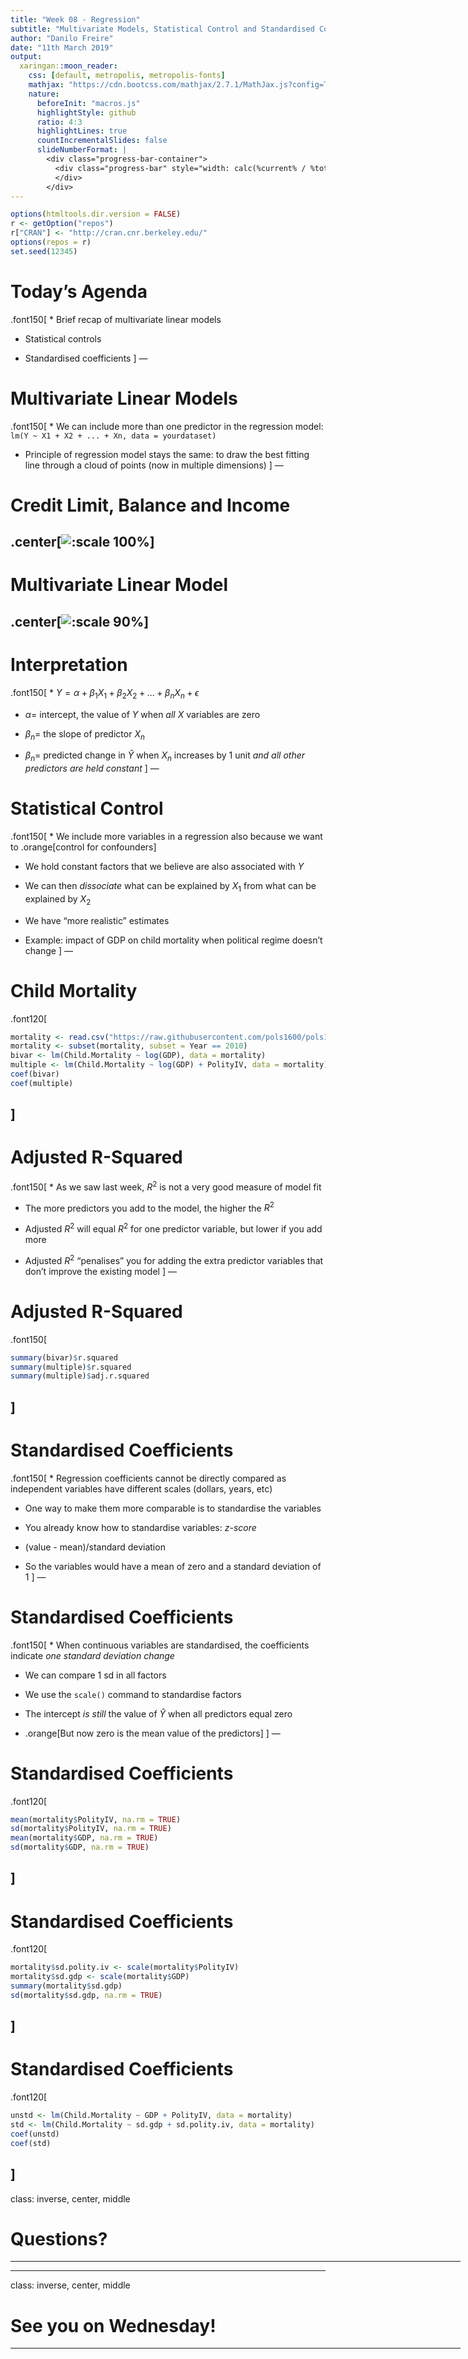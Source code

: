 ```yaml
---
title: "Week 08 - Regression"
subtitle: "Multivariate Models, Statistical Control and Standardised Coefficients<html><div style='float:left'></div><hr color='#EB811B' size=1px width=800px></html>"
author: "Danilo Freire"
date: "11th March 2019"
output: 
  xaringan::moon_reader:
    css: [default, metropolis, metropolis-fonts]
    mathjax: "https://cdn.bootcss.com/mathjax/2.7.1/MathJax.js?config=TeX-MML-AM_HTMLorMML"
    nature: 
      beforeInit: "macros.js"
      highlightStyle: github
      ratio: 4:3
      highlightLines: true
      countIncrementalSlides: false
      slideNumberFormat: |
        <div class="progress-bar-container">
          <div class="progress-bar" style="width: calc(%current% / %total% * 100%);">
          </div>
        </div>
---
```


```r
options(htmltools.dir.version = FALSE)
r <- getOption("repos")
r["CRAN"] <- "http://cran.cnr.berkeley.edu/"
options(repos = r)
set.seed(12345)
```

<style>

.remark-slide-number {
  position: inherit;
}

.remark-slide-number .progress-bar-container {
  position: absolute;
  bottom: 0;
  height: 6px;
  display: block;
  left: 0;
  right: 0;
}

.remark-slide-number .progress-bar {
  height: 100%;
  background-color: #EB811B;
}

.orange {
  color: #EB811B;
}
</style>

# Today's Agenda

.font150[
* Brief recap of multivariate linear models

* Statistical controls

* Standardised coefficients
]
---

# Multivariate Linear Models

.font150[
* We can include more than one predictor in the regression model: `lm(Y ~ X1 + X2 + ... + Xn, data = yourdataset)`

* Principle of regression model stays the same: to draw the best fitting line through a cloud of points (now in multiple dimensions)
]
---

# Credit Limit, Balance and Income

.center[![:scale 100%](2numxplot1-1.png)]
---

# Multivariate Linear Model

.center[![:scale 90%](newplot.png)]
---

# Interpretation

.font150[
* $Y = \alpha + \beta_1 X_1 + \beta_2 X_2 + ... + \beta_n X_n + \epsilon$
  
* $\alpha =$ intercept, the value of $Y$ when _all_ $X$ variables are zero

* $\beta_n =$ the slope of predictor $X_n$

* $\beta_n =$ predicted change in $\hat{Y}$ when $X_n$ increases by 1 unit _and all other predictors are held constant_
]
---

# Statistical Control

.font150[
* We include more variables in a regression also because we want to .orange[control for confounders]

* We hold constant factors that we believe are also associated with $Y$

* We can then _dissociate_ what can be explained by $X_1$ from what can be explained by $X_2$

* We have "more realistic" estimates
 
* Example: impact of GDP on child mortality when political regime doesn't change
]
---

# Child Mortality

.font120[
```r
mortality <- read.csv("https://raw.githubusercontent.com/pols1600/pols1600.github.io/master/datasets/prediction/bivariate_data.csv")
mortality <- subset(mortality, subset = Year == 2010)
bivar <- lm(Child.Mortality ~ log(GDP), data = mortality)
multiple <- lm(Child.Mortality ~ log(GDP) + PolityIV, data = mortality)
coef(bivar)
coef(multiple)
```
]
---

# Adjusted R-Squared

.font150[
* As we saw last week, $R^2$ is not a very good measure of model fit

* The more predictors you add to the model, the higher the $R^2$

* Adjusted $R^2$ will equal $R^2$ for one predictor variable, but lower if you add more

* Adjusted $R^2$ "penalises" you for adding the extra predictor variables that don't improve the existing model
]
---

# Adjusted R-Squared

.font150[
```r
summary(bivar)$r.squared
summary(multiple)$r.squared
summary(multiple)$adj.r.squared
```
]
---

# Standardised Coefficients

.font150[
* Regression coefficients cannot be directly compared as independent variables have different scales (dollars, years, etc)

* One way to make them more comparable is to standardise the variables

* You already know how to standardise variables: _z-score_

* (value - mean)/standard deviation

* So the variables would have a mean of zero and a standard deviation of 1
]
---

# Standardised Coefficients

.font150[
* When continuous variables are standardised, the coefficients indicate _one standard deviation change_

* We can compare 1 sd in all factors

* We use the `scale()` command to standardise factors

* The intercept _is still_ the value of $\hat{Y}$ when all predictors equal zero

* .orange[But now zero is the mean value of the predictors]
]
---

# Standardised Coefficients

.font120[
```r
mean(mortality$PolityIV, na.rm = TRUE)
sd(mortality$PolityIV, na.rm = TRUE)
mean(mortality$GDP, na.rm = TRUE)
sd(mortality$GDP, na.rm = TRUE)
```
]
---

# Standardised Coefficients

.font120[
```r
mortality$sd.polity.iv <- scale(mortality$PolityIV)
mortality$sd.gdp <- scale(mortality$GDP)
summary(mortality$sd.gdp)
sd(mortality$sd.gdp, na.rm = TRUE)
```
]
---

# Standardised Coefficients

.font120[
```r
unstd <- lm(Child.Mortality ~ GDP + PolityIV, data = mortality)
std <- lm(Child.Mortality ~ sd.gdp + sd.polity.iv, data = mortality)
coef(unstd)
coef(std)
```
]
---

class: inverse, center, middle

# Questions?

<html><div style='float:left'></div><hr color='#EB811B' size=1px width=720px></html>  
---

class: inverse, center, middle

# See you on Wednesday!

<html><div style='float:left'></div><hr color='#EB811B' size=1px width=720px></html>  